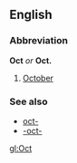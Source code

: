==English==
===Abbreviation===
'''Oct''' ''or'' '''Oct.'''

#[[October]]

===See also===
*[[oct-]]
*[[-oct-]]

[[gl:Oct]]